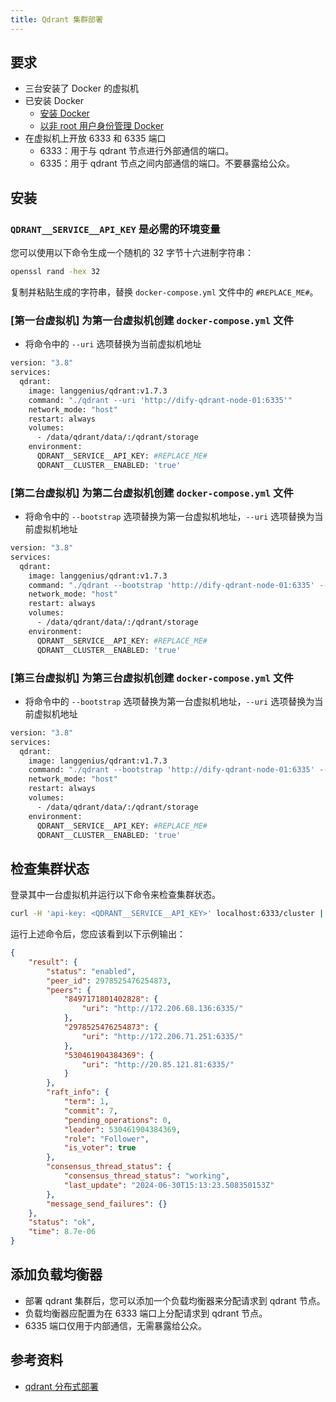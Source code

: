 ```yaml
---
title: Qdrant 集群部署
---
```


## 要求
- 三台安装了 Docker 的虚拟机
- 已安装 Docker
  - [安装 Docker](https://docs.docker.com/engine/install/ubuntu/#install-using-the-repository)
  - [以非 root 用户身份管理 Docker](https://docs.docker.com/engine/install/linux-postinstall/#manage-docker-as-a-non-root-user)
- 在虚拟机上开放 6333 和 6335 端口
  - 6333：用于与 qdrant 节点进行外部通信的端口。
  - 6335：用于 qdrant 节点之间内部通信的端口。不要暴露给公众。

## 安装
### `QDRANT__SERVICE__API_KEY` 是必需的环境变量
您可以使用以下命令生成一个随机的 32 字节十六进制字符串：

```bash
openssl rand -hex 32
````


复制并粘贴生成的字符串，替换 `docker-compose.yml` 文件中的 `#REPLACE_ME#`。

### [第一台虚拟机] 为第一台虚拟机创建 `docker-compose.yml` 文件
- 将命令中的 `--uri` 选项替换为当前虚拟机地址

````bash
version: "3.8"
services:
  qdrant:
    image: langgenius/qdrant:v1.7.3
    command: "./qdrant --uri 'http://dify-qdrant-node-01:6335'"
    network_mode: "host"
    restart: always
    volumes:
      - /data/qdrant/data/:/qdrant/storage
    environment:
      QDRANT__SERVICE__API_KEY: #REPLACE_ME#
      QDRANT__CLUSTER__ENABLED: 'true'
````


### [第二台虚拟机] 为第二台虚拟机创建 `docker-compose.yml` 文件
- 将命令中的 `--bootstrap` 选项替换为第一台虚拟机地址，`--uri` 选项替换为当前虚拟机地址

````bash
version: "3.8"
services:
  qdrant:
    image: langgenius/qdrant:v1.7.3
    command: "./qdrant --bootstrap 'http://dify-qdrant-node-01:6335' --uri 'http://dify-qdrant-node-02:6335'"
    network_mode: "host"
    restart: always
    volumes:
      - /data/qdrant/data/:/qdrant/storage
    environment:
      QDRANT__SERVICE__API_KEY: #REPLACE_ME#
      QDRANT__CLUSTER__ENABLED: 'true'
````


### [第三台虚拟机] 为第三台虚拟机创建 `docker-compose.yml` 文件
- 将命令中的 `--bootstrap` 选项替换为第一台虚拟机地址，`--uri` 选项替换为当前虚拟机地址

````bash
version: "3.8"
services:
  qdrant:
    image: langgenius/qdrant:v1.7.3
    command: "./qdrant --bootstrap 'http://dify-qdrant-node-01:6335' --uri 'http://dify-qdrant-node-03:6335'"
    network_mode: "host"
    restart: always
    volumes:
      - /data/qdrant/data/:/qdrant/storage
    environment:
      QDRANT__SERVICE__API_KEY: #REPLACE_ME#
      QDRANT__CLUSTER__ENABLED: 'true'
````


## 检查集群状态
登录其中一台虚拟机并运行以下命令来检查集群状态。
````bash
curl -H 'api-key: <QDRANT__SERVICE__API_KEY>' localhost:6333/cluster | python3 -m json.tool
````


运行上述命令后，您应该看到以下示例输出：


````json
{
    "result": {
        "status": "enabled",
        "peer_id": 2978525476254873,
        "peers": {
            "8497171801402828": {
                "uri": "http://172.206.68.136:6335/"
            },
            "2978525476254873": {
                "uri": "http://172.206.71.251:6335/"
            },
            "530461904384369": {
                "uri": "http://20.85.121.81:6335/"
            }
        },
        "raft_info": {
            "term": 1,
            "commit": 7,
            "pending_operations": 0,
            "leader": 530461904384369,
            "role": "Follower",
            "is_voter": true
        },
        "consensus_thread_status": {
            "consensus_thread_status": "working",
            "last_update": "2024-06-30T15:13:23.508350153Z"
        },
        "message_send_failures": {}
    },
    "status": "ok",
    "time": 8.7e-06
}
````


## 添加负载均衡器
- 部署 qdrant 集群后，您可以添加一个负载均衡器来分配请求到 qdrant 节点。
- 负载均衡器应配置为在 6333 端口上分配请求到 qdrant 节点。
- 6335 端口仅用于内部通信，无需暴露给公众。

## 参考资料
- [qdrant 分布式部署](https://qdrant.tech/documentation/guides/distributed_deployment/)
